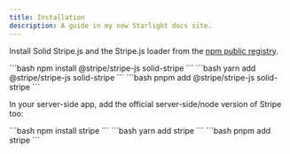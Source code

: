 ```yaml
---
title: Installation
description: A guide in my new Starlight docs site.
---
```



Install Solid Stripe.js and the Stripe.js loader from the [npm public registry](https://www.npmjs.com/package/solid-stripe).

<Tabs>
  <TabItem label="npm">
    ```bash
    npm install @stripe/stripe-js solid-stripe
    ```
  </TabItem>
  <TabItem label="yarn">
    ```bash
    yarn add @stripe/stripe-js solid-stripe
    ```
  </TabItem>
  <TabItem label="pnpm">
    ```bash
    pnpm add @stripe/stripe-js solid-stripe
    ```
  </TabItem>
</Tabs>

In your server-side app, add the official server-side/node version of Stripe too:

<Tabs>
  <TabItem label="npm">
    ```bash
    npm install stripe
    ```
  </TabItem>
  <TabItem label="yarn">
    ```bash
    yarn add stripe
    ```
  </TabItem>
  <TabItem label="pnpm">
    ```bash
    pnpm add stripe
    ```
  </TabItem>
</Tabs>
